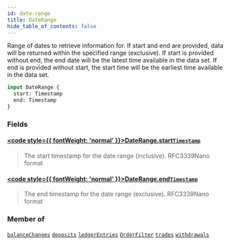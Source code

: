 ```yaml
---
id: date-range
title: DateRange
hide_table_of_contents: false
---
```








Range of dates to retrieve information for.
If start and end are provided, data will be returned within the specified range (exclusive).
If start is provided without end, the end date will be the latest time available in the data set.
If end is provided without start, the start time will be the earliest time available in the data set.

```graphql
input DateRange {
  start: Timestamp
  end: Timestamp
}
```


### Fields

#### [<code style={{ fontWeight: 'normal' }}>DateRange.<b>start</b></code>](#)<Bullet />[`Timestamp`](/mainnet/api/graphql/scalars/timestamp) <Badge class="secondary" text="scalar"/>
> The start timestamp for the date range (inclusive). RFC3339Nano format
> 

#### [<code style={{ fontWeight: 'normal' }}>DateRange.<b>end</b></code>](#)<Bullet />[`Timestamp`](/mainnet/api/graphql/scalars/timestamp) <Badge class="secondary" text="scalar"/>
> The end timestamp for the date range (exclusive). RFC3339Nano format
> 



### Member of

[`balanceChanges`](/mainnet/api/graphql/queries/balance-changes)  <Badge class="secondary" text="query"/><Bullet />[`deposits`](/mainnet/api/graphql/queries/deposits)  <Badge class="secondary" text="query"/><Bullet />[`ledgerEntries`](/mainnet/api/graphql/queries/ledger-entries)  <Badge class="secondary" text="query"/><Bullet />[`OrderFilter`](/mainnet/api/graphql/inputs/order-filter)  <Badge class="secondary" text="input"/><Bullet />[`trades`](/mainnet/api/graphql/queries/trades)  <Badge class="secondary" text="query"/><Bullet />[`withdrawals`](/mainnet/api/graphql/queries/withdrawals)  <Badge class="secondary" text="query"/>



